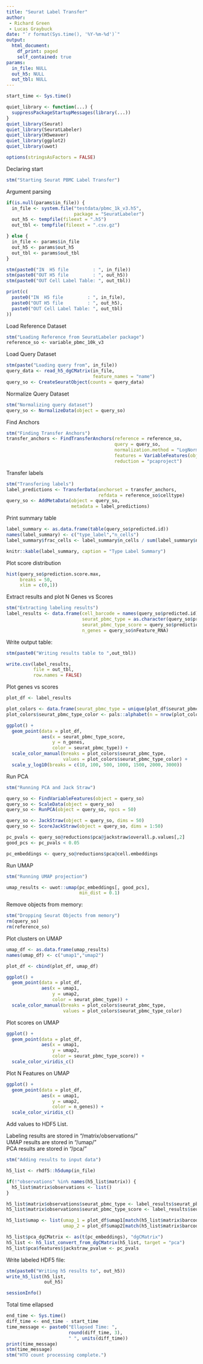 ```yaml
---
title: "Seurat Label Transfer"
author: 
 - Richard Green
 - Lucas Graybuck
date: "`r format(Sys.time(), '%Y-%m-%d')`"
output:
  html_document:
    df_print: paged
    self_contained: true
params:
  in_file: NULL
  out_h5: NULL
  out_tbl: NULL
---
```


```r
start_time <- Sys.time()

quiet_library <- function(...) {
  suppressPackageStartupMessages(library(...))
}
quiet_library(Seurat)
quiet_library(SeuratLabeler)
quiet_library(H5weaver)
quiet_library(ggplot2)
quiet_library(uwot)

options(stringsAsFactors = FALSE)
```

Declaring start
```r
stm("Starting Seurat PBMC Label Transfer")
```

Argument parsing
```r
if(is.null(params$in_file)) {
  in_file <- system.file("testdata/pbmc_1k_v3.h5", 
                         package = "SeuratLabeler")
  out_h5 <- tempfile(fileext = ".h5")
  out_tbl <- tempfile(fileext = ".csv.gz")

} else {
  in_file <- params$in_file
  out_h5 <- params$out_h5
  out_tbl <- params$out_tbl
}

stm(paste0("IN  H5 file         : ", in_file))
stm(paste0("OUT H5 file         : ", out_h5))
stm(paste0("OUT Cell Label Table: ", out_tbl))
```

```r
print(c(
  paste0("IN  H5 file         : ", in_file),
  paste0("OUT H5 file         : ", out_h5),
  paste0("OUT Cell Label Table: ", out_tbl)
))
```


Load Reference Dataset
```r
stm("Loading Reference from SeuratLabeler package")
reference_so <- variable_pbmc_10k_v3
```

Load Query Dataset
```r
stm(paste("Loading query from", in_file))
query_data <- read_h5_dgCMatrix(in_file,
                                feature_names = "name")
query_so <- CreateSeuratObject(counts = query_data)
```

Normalize Query Dataset
```r
stm("Normalizing query dataset")
query_so <- NormalizeData(object = query_so)
```

Find Anchors
```r
stm("Finding Transfer Anchors")
transfer_anchors <- FindTransferAnchors(reference = reference_so,
                                        query = query_so,
                                        normalization.method = "LogNormalize",
                                        features = VariableFeatures(object = reference_so),
                                        reduction = "pcaproject")
```

Transfer labels
```r
stm("Transfering labels")
label_predictions <- TransferData(anchorset = transfer_anchors,
                                  refdata = reference_so$celltype)
query_so <- AddMetaData(object = query_so,
                        metadata = label_predictions)
```

Print summary table
```r
label_summary <- as.data.frame(table(query_so$predicted.id))
names(label_summary) <- c("type_label","n_cells")
label_summary$frac_cells <- label_summary$n_cells / sum(label_summary$n_cells)

knitr::kable(label_summary, caption = "Type Label Summary")
```
Plot score distribution
```r
hist(query_so$prediction.score.max,
     breaks = 50,
     xlim = c(0,1))
```

Extract results and plot N Genes vs Scores
```r
stm("Extracting labeling results")
label_results <- data.frame(cell_barcode = names(query_so$predicted.id),
                            seurat_pbmc_type = as.character(query_so$predicted.id),
                            seurat_pbmc_type_score = query_so$prediction.score.max,
                            n_genes = query_so$nFeature_RNA)
```

Write output table:
```r
stm(paste0("Writing results table to ",out_tbl))

write.csv(label_results,
          file = out_tbl,
          row.names = FALSE)
```

Plot genes vs scores
```r
plot_df <- label_results

plot_colors <- data.frame(seurat_pbmc_type = unique(plot_df$seurat_pbmc_type))
plot_colors$seurat_pbmc_type_color <- pals::alphabet(n = nrow(plot_colors))

ggplot() +
  geom_point(data = plot_df,
             aes(x = seurat_pbmc_type_score,
                 y = n_genes,
                 color = seurat_pbmc_type)) +
  scale_color_manual(breaks = plot_colors$seurat_pbmc_type,
                     values = plot_colors$seurat_pbmc_type_color) +
  scale_y_log10(breaks = c(10, 100, 500, 1000, 1500, 2000, 3000))
```

Run PCA
```r
stm("Running PCA and Jack Straw")

query_so <- FindVariableFeatures(object = query_so)
query_so <- ScaleData(object = query_so)
query_so <- RunPCA(object = query_so, npcs = 50)

query_so <- JackStraw(object = query_so, dims = 50)
query_so <- ScoreJackStraw(object = query_so, dims = 1:50)

pc_pvals <- query_so@reductions$pca@jackstraw$overall.p.values[,2]
good_pcs <- pc_pvals < 0.05

pc_embeddings <- query_so@reductions$pca@cell.embeddings
```

Run UMAP
```r
stm("Running UMAP projection")

umap_results <- uwot::umap(pc_embeddings[, good_pcs],
                           min_dist = 0.1)
```

Remove objects from memory:
```r
stm("Dropping Seurat Objects from memory")
rm(query_so)
rm(reference_so)
```

Plot clusters on UMAP
```r
umap_df <- as.data.frame(umap_results)
names(umap_df) <- c("umap1","umap2")

plot_df <- cbind(plot_df, umap_df) 

ggplot() +
  geom_point(data = plot_df,
             aes(x = umap1,
                 y = umap2,
                 color = seurat_pbmc_type)) +
  scale_color_manual(breaks = plot_colors$seurat_pbmc_type,
                     values = plot_colors$seurat_pbmc_type_color)
```

Plot scores on UMAP
```r
ggplot() +
  geom_point(data = plot_df,
             aes(x = umap1,
                 y = umap2,
                 color = seurat_pbmc_type_score)) +
  scale_color_viridis_c()
```

Plot N Features on UMAP
```r
ggplot() +
  geom_point(data = plot_df,
             aes(x = umap1,
                 y = umap2,
                 color = n_genes)) +
  scale_color_viridis_c()
```

Add values to HDF5 List.

Labeling results are stored in "/matrix/observations/"  
UMAP results are stored in "/umap/"  
PCA results are stored in "/pca/"

```r
stm("Adding results to input data")

h5_list <- rhdf5::h5dump(in_file)

if(!"observations" %in% names(h5_list$matrix)) {
  h5_list$matrix$observations <- list()
}

h5_list$matrix$observations$seurat_pbmc_type <- label_results$seurat_pbmc_type[match(h5_list$matrix$barcodes, label_results$cell_barcode)]
h5_list$matrix$observations$seurat_pbmc_type_score <- label_results$seurat_pbmc_type_score[match(h5_list$matrix$barcodes, label_results$cell_barcode)]

h5_list$umap <- list(umap_1 = plot_df$umap1[match(h5_list$matrix$barcodes, plot_df$cell_barcode)],
                     umap_2 = plot_df$umap2[match(h5_list$matrix$barcodes, plot_df$cell_barcode)])

h5_list$pca_dgCMatrix <- as(t(pc_embeddings), "dgCMatrix")
h5_list <- h5_list_convert_from_dgCMatrix(h5_list, target = "pca")
h5_list$pca$features$jackstraw_pvalue <- pc_pvals
```

Write labeled HDF5 file:
```r
stm(paste0("Writing h5 results to", out_h5))
write_h5_list(h5_list,
              out_h5)
```


```r
sessionInfo()
```

Total time ellapsed
```r
end_time <- Sys.time()
diff_time <- end_time - start_time
time_message <- paste0("Ellapsed Time: ", 
                       round(diff_time, 3),
                       " ", units(diff_time))
print(time_message)
stm(time_message)
stm("HTO count processing complete.")
```
